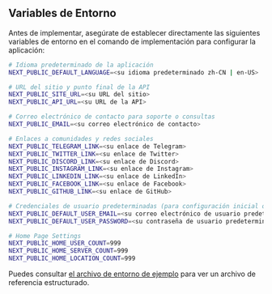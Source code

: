 ## Variables de Entorno

Antes de implementar, asegúrate de establecer directamente las siguientes variables de entorno en el comando de implementación para configurar la aplicación:

```bash
# Idioma predeterminado de la aplicación
NEXT_PUBLIC_DEFAULT_LANGUAGE=<su idioma predeterminado zh-CN | en-US>

# URL del sitio y punto final de la API
NEXT_PUBLIC_SITE_URL=<su URL del sitio>
NEXT_PUBLIC_API_URL=<su URL de la API>

# Correo electrónico de contacto para soporte o consultas
NEXT_PUBLIC_EMAIL=<su correo electrónico de contacto>

# Enlaces a comunidades y redes sociales
NEXT_PUBLIC_TELEGRAM_LINK=<su enlace de Telegram>
NEXT_PUBLIC_TWITTER_LINK=<su enlace de Twitter>
NEXT_PUBLIC_DISCORD_LINK=<su enlace de Discord>
NEXT_PUBLIC_INSTAGRAM_LINK=<su enlace de Instagram>
NEXT_PUBLIC_LINKEDIN_LINK=<su enlace de LinkedIn>
NEXT_PUBLIC_FACEBOOK_LINK=<su enlace de Facebook>
NEXT_PUBLIC_GITHUB_LINK=<su enlace de GitHub>

# Credenciales de usuario predeterminadas (para configuración inicial o propósitos de prueba)
NEXT_PUBLIC_DEFAULT_USER_EMAIL=<su correo electrónico de usuario predeterminado>
NEXT_PUBLIC_DEFAULT_USER_PASSWORD=<su contraseña de usuario predeterminada>

# Home Page Settings
NEXT_PUBLIC_HOME_USER_COUNT=999
NEXT_PUBLIC_HOME_SERVER_COUNT=999
NEXT_PUBLIC_HOME_LOCATION_COUNT=999
```

Puedes consultar [el archivo de entorno de ejemplo](https://github.com/perfect-panel/ppanel-web/blob/main/apps/user/.env.template) para ver un archivo de referencia estructurado.


<Giscus />
